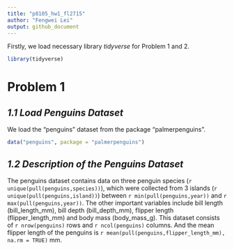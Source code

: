 ```yaml
---
title: "p8105_hw1_fl2715"
author: "Fengwei Lei"
output: github_document
---
```


Firstly, we load necessary library *tidyverse* for Problem 1 and 2.
```r
library(tidyverse)
```

# Problem 1
## *1.1 Load Penguins  Dataset*
We load the "penguins" dataset from the package "palmerpenguins".
```r
data("penguins", package = "palmerpenguins")
```

## *1.2 Description of the Penguins Dataset*
The penguins dataset contains data on three penguin species (`r unique(pull(penguins,species))`), which were collected from 3 islands (`r unique(pull(penguins,island))`) between `r min(pull(penguins,year))` and `r max(pull(penguins,year))`. The other important variables include bill length (bill_length_mm), bill depth (bill_depth_mm), flipper length (flipper_length_mm) and body mass (body_mass_g). This dataset consists of `r nrow(penguins)` rows and `r ncol(penguins)` columns. And the mean flipper length of the penguins is `r mean(pull(penguins,flipper_length_mm), na.rm = TRUE)` mm.
